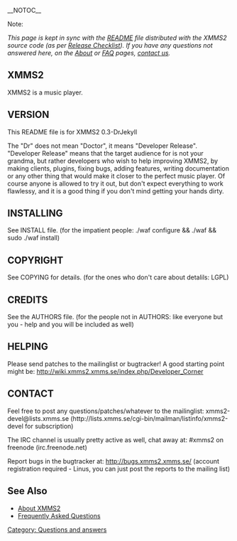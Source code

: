 __NOTOC__

;Note:
''This page is kept in sync with the [http://git.xmms.se/?p=xmms2-stable.git;a=blob;f=README README] file distributed with the XMMS2 source code (as per [[Release Checklist]]). If you have any questions not answered here, on the [[About]] or [[FAQ]] pages, [[Contact Us|contact us]].''

==XMMS2==

XMMS2 is a music player.

<insert one line sales pitch here>


==VERSION==

This README file is for XMMS2 0.3-DrJekyll

The "Dr" does not mean "Doctor", it means "Developer Release".
"Developer Release" means that the target audience for is not
your grandma, but rather developers who wish to help improving
XMMS2, by making clients, plugins, fixing bugs, adding features,
writing documentation or any other thing that would make it
closer to the perfect music player. Of course anyone is allowed
to try it out, but don't expect everything to work flawlessy,
and it is a good thing if you don't mind getting your hands
dirty.


==INSTALLING==

See INSTALL file. (for the impatient people: ./waf configure && ./waf && sudo ./waf install)


==COPYRIGHT==

See COPYING for details. (for the ones who don't care about detalils: LGPL)


==CREDITS==

See the AUTHORS file. (for the people not in AUTHORS: like everyone but you - help and you will be included as well)


==HELPING==

Please send patches to the mailinglist or bugtracker! A good starting point might be: http://wiki.xmms2.xmms.se/index.php/Developer_Corner


==CONTACT==

Feel free to post any questions/patches/whatever to the mailinglist: xmms2-devel@lists.xmms.se (http://lists.xmms.se/cgi-bin/mailman/listinfo/xmms2-devel for subscription)

The IRC channel is usually pretty active as well, chat away at: #xmms2 on freenode (irc.freenode.net)

Report bugs in the bugtracker at: http://bugs.xmms2.xmms.se/ (account registration required - 
Linus, you can just post the reports to the mailing list)

== See Also ==
* [[About|About XMMS2]]
* [[FAQ|Frequently Asked Questions]]

[[Category: Questions and answers]]